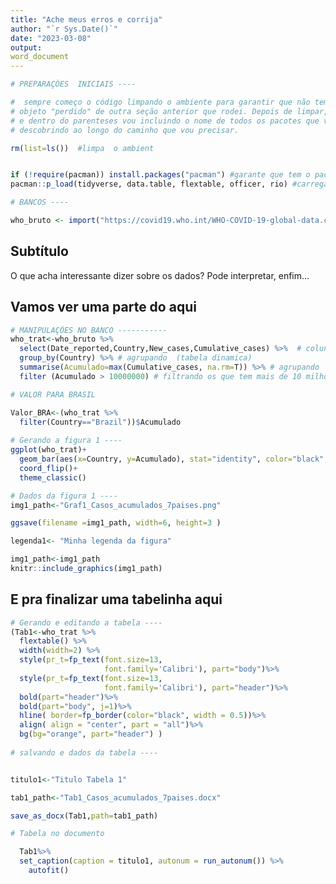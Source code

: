 ```yaml
---
title: "Ache meus erros e corrija"
author: "`r Sys.Date()`"
date: "2023-03-08"
output:
word_document
---
```


```r

# PREPARAÇÕES  INICIAIS ----

#  sempre começo o código limpando o ambiente para garantir que não tem nenhum
# objeto "perdido" de outra seção anterior que rodei. Depois de limpar, garanto # que o pacote pacman está instalado (linha 32) e depois chamo a funçao pacman
# e dentro do parenteses vou incluindo o nome de todos os pacotes que vou 
# descobrindo ao longo do caminho que vou precisar.

rm(list=ls())  #limpa  o ambient


if (!require(pacman)) install.packages("pacman") #garante que tem o pacman
pacman::p_load(tidyverse, data.table, flextable, officer, rio) #carrega os pacotes


```

```r

# BANCOS ----

who_bruto <- import("https://covid19.who.int/WHO-COVID-19-global-data.csv")
```

## Subtítulo

O que acha interessante dizer sobre os dados? Pode interpretar, enfim...

## Vamos ver uma parte do aqui

```r

# MANIPULAÇÕES NO BANCO -----------
who_trat<-who_bruto %>% 
  select(Date_reported,Country,New_cases,Cumulative_cases) %>%  # colunas q quero
  group_by(Country) %>% # agrupando  (tabela dinamica)
  summarise(Acumulado=max(Cumulative_cases, na.rm=T)) %>% # agrupando  (tabela dinamica)
  filter (Acumulado > 10000000) # filtrando os que tem mais de 10 milhões

# VALOR PARA BRASIL

Valor_BRA<-(who_trat %>% 
  filter(Country=="Brazil"))$Acumulado
  
# Gerando a figura 1 ----
ggplot(who_trat)+
  geom_bar(aes(x=Country, y=Acumulado), stat="identity", color="black", fill="orange")+
  coord_flip()+
  theme_classic()

# Dados da figura 1 ----
img1_path<-"Graf1_Casos_acumulados_7paises.png"

ggsave(filename =img1_path, width=6, height=3 )

legenda1<- "Minha legenda da figura"
```

```r
img1_path<-img1_path
knitr::include_graphics(img1_path)
```

## E pra finalizar uma tabelinha aqui

```r

# Gerando e editando a tabela ----
(Tab1<-who_trat %>% 
  flextable() %>% 
  width(width=2) %>% 
  style(pr_t=fp_text(font.size=13,
                     font.family='Calibri'), part="body")%>%
  style(pr_t=fp_text(font.size=13,
                     font.family='Calibri'), part="header")%>%
  bold(part="header")%>%
  bold(part="body", j=1)%>%
  hline( border=fp_border(color="black", width = 0.5))%>%
  align( align = "center", part = "all")%>%
  bg(bg="orange", part="header") )
 
# salvando e dados da tabela ----


titulo1<-"Titulo Tabela 1"

tab1_path<-"Tab1_Casos_acumulados_7paises.docx"

save_as_docx(Tab1,path=tab1_path)


```

```r
# Tabela no documento 

  Tab1%>% 
  set_caption(caption = titulo1, autonum = run_autonum()) %>%
    autofit()

```
